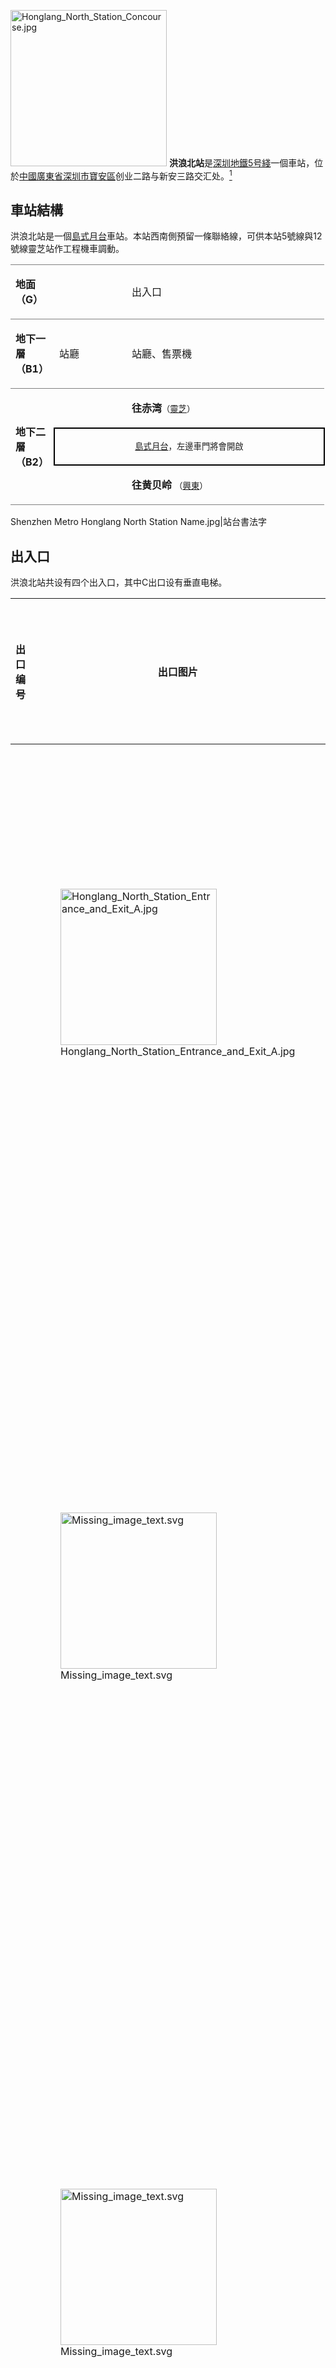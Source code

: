 {{noteTA
|G1=Transport
}}
{{Infobox station
|name = 洪浪北 
|image = Honglang North Station Platform.jpg 
|caption =  
|eng_name  = Honglang North 
|borough = {{CHN}}[[廣東省|廣東省]][[深圳市|深圳市]][[寶安區|寶安區]]
|address = 创业二路与新安三路交汇处
|coordinates={{coord|22|34|29|N|113|54|38|E|display=it|type:railwaystation}} 
|map = [http://www.szmc.net/public/cms/public/upload/ad/siteimg/ck/0507_b.jpg 深圳地鐵網站] 
|colour = 
|line = {{深圳地鐵|5|sl}} 
|platform = 2
|exits =  4
|hours = 往{{站|前海湾}}方向：06:51－23:55<br/>往{{站|黄贝岭}}方向：06:42－23:12 
|station_hours = 06:32－00:05 
|opened = 2011年6月22日
|services= {{Adjacent stations|system=Shenzhen Metro |line1=5|left1=興東|right1=靈芝|to-left1=黃貝嶺|to-right1=赤灣}}|
|structure = 地下車站
|platformtype = [[島式月台|島式月台]]
|linecolour = {{深圳地铁色彩|5}}
|route_map = {{Routemap|inline=yes|legend=no|map=
\\utSTRf!~MFADEg\utSTRg!~MFADEg\~~ ~~ ~~{{RoutemapRoute|Licon=U|{{站|靈芝}}}}
utENDEa\utSTR\utSTR
utSTR2\utSTR\utSTR
\utABZg+4\utSTR
\\utSTR+BSl\utSTR+BSr!~num1r\~~'''B2'''
\utSTR+BSl!~num2l\utSTR+BSr
\\utSTRf!~MFADEf\utSTRg!~MFADEf\~~ ~~ ~~{{RoutemapRoute|Licon=D|{{站|興東}}}}
}}}}
[[File:Honglang_North_Station_Concourse.jpg|250px]]
'''洪浪北站'''是[[深圳地鐵|深圳地鐵]][[深圳地鐵5号綫|5号綫]]一個車站，位於[[中華人民共和國|中國]][[廣東省|廣東省]][[深圳市|深圳市]][[寶安區|寶安區]]创业二路与新安三路交汇处。<ref>{{Cite web |url=http://www.szmc.net/cms/page?arg=guide_sitequery&xl=5&code=0507&ztsc=1571&zdjs=1572&zdck=1573&gjhc=1574&cy=1575&yl=1576&gw=1577 |title=存档副本 |access-date=2011-08-17 |archive-url=https://web.archive.org/web/20120531010752/http://www.szmc.net/cms/page?arg=guide_sitequery&xl=5&code=0507&ztsc=1571&zdjs=1572&zdck=1573&gjhc=1574&cy=1575&yl=1576&gw=1577 |archive-date=2012-05-31 |dead-url=yes }}</ref>

==車站結構==
洪浪北站是一個[[島式月台|島式月台]]車站。本站西南側預留一條聯絡線，可供本站5號線與12號線靈芝站作工程機車調動。
{|cellspacing=0 cellpadding=3
|-
|style="border-top:solid 1px gray;border-bottom:solid 1px gray;" valign=top width=50|'''地面（G）'''
|style="border-top:solid 1px gray;border-bottom:solid 1px gray;" valign=top width=100|
|style="border-top:solid 1px gray;border-bottom:solid 1px gray;" valign=top width=300|出入口
|-
|style="border-top:solid 1px gray;border-bottom:solid 1px gray;" valign=top width=50|'''地下一層（B1）'''
|style="border-top:solid 1px gray;border-bottom:solid 1px gray;" valign=top width=100|站廳
|style="border-top:solid 1px gray;border-bottom:solid 1px gray;" valign=top width=300|站廳、售票機
|-
|style="border-bottom:solid 1px gray;" rowspan=3 valign=top|'''地下二層（B2）'''
|
|{{arrow|L}} '''{{深圳地鐵|5|c}}''' '''往赤湾'''<small>（[[靈芝站|靈芝]]）</small>
|-
|style="border-right:solid 2px black;border-left:solid 2px black;border-top:solid 2px black;border-bottom:solid 2px black;" colspan=2|<center><small>[[島式月台|島式月台]]，左邊車門將會開啟</small></center>
|-
|style="border-bottom:solid 1px gray;"|
|style="border-bottom:solid 1px gray;"|'''{{深圳地鐵|5|c}}''' '''往黄贝岭''' <small>（[[興東站|興東]]）</small> {{arrow|R}}
|}
<gallery>
Shenzhen Metro Honglang North Station Name.jpg|站台書法字
</gallery>

==出入口==
洪浪北站共设有四个出入口，其中C出口设有垂直电梯。
<!--車站出口列表的內容經己按車站指示牌排列，請勿擅自加入非指示牌的內容-->
{| class="wikitable"
! 出口编号
! 出口图片
! 建议前往的目的地
|-
| {{港鐵出口|A|附=盲}} 
| [[File:Honglang_North_Station_Entrance_and_Exit_A.jpg|250px]] 
| 创业二路南侧<br>宝恒工业厂房<br>宝安区税务局新安办事处<br>宝安区劳动局
|-
| {{港鐵出口|B|附=盲}} 
| [[File:Missing_image_text.svg|250px]] 
| 创业二路南侧<br>金龙轩酒店<br>大浪社区健康服务中心<br>东联工业村<br>[[中国宝安集团|中国宝安集团]]第一工业城<br>宝安出入境检验检疫局<br>宝安海关
|-
| {{港鐵出口|C|附=盲升}} 
| [[File:Missing_image_text.svg|250px]] 
| 新安三路北侧<br>深圳市万达丰电子有限公司<br>上合社区居委会<br>大浪社区居委会<br>新丰小学
|-
| {{港鐵出口|D|附=盲}} 
| [[File:洪浪北站_出口(D)_(20201017).jpg|250px]] 
| 创业二路北侧<br>凸版印刷有限公司<br>霸王农庄<br>冠华育才学校
|-
| bgcolor="#EEEEEE" colspan=3 | {{港鐵出口|註=盲升}}
|}

==接驳公交==
{| class="wikitable"
|-
! 出口编号 !! 公交站名 !! 公交线路
|-
| align="center" | {{港鐵出口|A}} || 洪浪北地铁站 || M395、610、613、629、866、B829、M182、M245、M246、M313、M377、M378、M393
|-
| align="center" | {{港鐵出口|B}} || 新安税务 || 610、613、615、629、866、B829、M182、M313、M376、M377、M378、M379、M382、M393、M395、M206、M522、M560
|-
| align="center" | {{港鐵出口|C}} || 新安交警中队 || 605、M246、M259、M376、M379、M382、M522、M550、M553、M560
|-
| align="center" | {{港鐵出口|D}} || 洪浪北地铁站 || 629、866、M245、M246、M313、M377、M378、M393、M395
|}

==參考資料==
<references />

{{深圳地鐵5號線車站}}
{{深圳地鐵車站列表|SZM}}

[[Category:寶安區|Category:寶安區]]
[[Category:2011年啟用的鐵路車站|Category:2011年啟用的鐵路車站]]
[[Category:宝安区地铁车站|Category:宝安区地铁车站]]